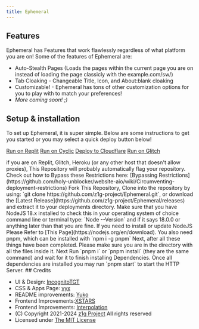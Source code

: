 ```yaml
---
title: Ephemeral
---
```


## Features

Ephemeral has Features that work flawlessly regardless of what platform you are on!
Some of the features of Ephemeral are:

- Auto-Stealth Pages (Loads the pages within the current page you are on instead of loading the page classicly with the example.com/sw/)
- Tab Cloaking - Changeable Title, Icon, and About:blank cloaking
- Customizable! - Ephemeral has tons of other customization options for you to play with to match your preferences!
- *More coming soon! ;)*
## Setup & installation

To set up Ephemeral, it is super simple. Below are some instructions to get you started or you may select a quick deploy button below!

[Run on Replit](https://replit.com/github/z1g-project/Ephemeral)
[Run on Cyclic](https://app.cyclic.sh/api/app/deploy/z1g-project/Ephemeral)
[Deploy to Cloudflare](https://github.com/z1g-project/Terbium/wiki/Deploy-to-Cloudflare-Pages)
[Run on Glitch](https://glitch.com/edit/#!/import/github/z1g-project/Ephemeral)

<Callout title="Banned hosts">
  if you are on Replit, Glitch, Heroku (or any other host that doesn't allow
  proxies), This Repository will probably automatically flag your repository.
  Check out how to Bypass these Restrictions here: [Bypassing
  Restrictions](https://github.com/holy-unblocker/website-aio/wiki/Circumventing-deployment-restrictions)
</Callout>
<Steps>
<Step>
Fork This Repository, Clone into the repository by using: `git clone https://github.com/z1g-project/Ephemeral.git`, or download the [Latest Release](https://github.com/z1g-project/Ephemeral/releases) and extract it to your deployments directory.
</Step>
<Step>
Make sure that you have NodeJS 18.x installed to check this in your operating system of choice command line or terminal type: `Node --Version` and if it says 18.0.0 or anything later than that you are fine. If you need to install or update NodeJS Please Refer to [This Page](https://nodejs.org/en/download). You also need pnpm, which can be installed with `npm i -g pnpm`
</Step>
<Step>
Next, after all these things have been completed. Please make sure you are in the directory with all the files inside it. Next Run `pnpm i` or `pnpm install` (they are the same command) and wait for it to finish installing Dependencies.
</Step>
<Step>
Once all dependencies are installed you may run `pnpm start` to start the HTTP Server.
</Step>
</Steps>
## Credits

- UI & Design: [IncognitoTGT](https://github.com/IncognitoTGT)
- CSS & Apps Page: [vyx](https://github.com/vbnm0)
- README improvements: [Yuko](https://github.com/hemvi)
- Frontend Improvements:[XSTARS](https://github.com/notplayingallday383)
- Frontend Improvements: [Interpolation](https://github.com/interpolation-0)
- (C) Copyright 2021-2024 [z1g Project](https://github.com/z1g-project/) All rights reserved
- Licensed under [The MIT License](https://github.com/z1g-project/ephemeral/blob/master/LICENSE)
